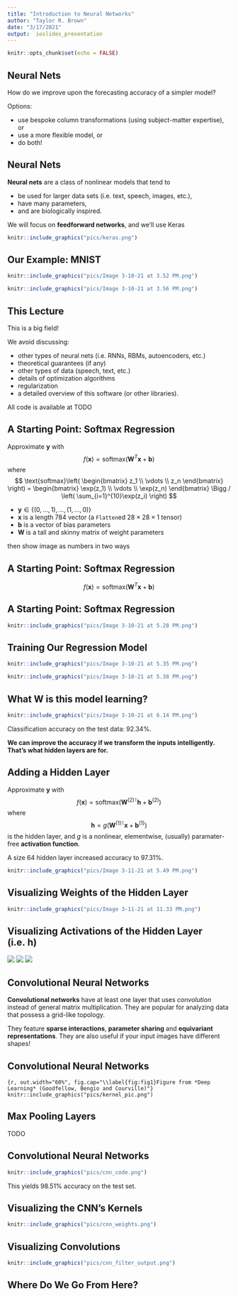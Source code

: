 ```yaml
---
title: "Introduction to Neural Networks"
author: "Taylor R. Brown"
date: "3/17/2021"
output:  ioslides_presentation
---
```


```r
knitr::opts_chunk$set(echo = FALSE)
```

## Neural Nets

How do we improve upon the forecasting accuracy of a simpler model? 

Options:

- use bespoke column transformations (using subject-matter expertise), or 
- use a more flexible model, or 
- do both!


## Neural Nets

**Neural nets** are a class of nonlinear models that tend to 

- be used for larger data sets (i.e. text, speech, images, etc.),
- have many parameters, 
- and are biologically inspired.


We will focus on **feedforward networks**, and we'll use Keras

```r
knitr::include_graphics("pics/keras.png")
```



## Our Example: MNIST


```r
knitr::include_graphics("pics/Image 3-10-21 at 3.52 PM.png")
```

```r
knitr::include_graphics("pics/Image 3-10-21 at 3.56 PM.png")
```


## This Lecture

This is a big field!

We avoid discussing:

- other types of neural nets (i.e. RNNs, RBMs, autoencoders, etc.)
- theoretical guarantees (if any)
- other types of data (speech, text, etc.)
- details of optimization algorithms
- regularization
- a detailed overview of this software (or other libraries).

All code is available at TODO



## A Starting Point: Softmax Regression 


Approximate $\mathbf{y}$ with 
$$
f(\mathbf{x}) = 
\text{softmax}( \mathbf{W}^T\mathbf{x} + \mathbf{b} ) 
$$
where
$$
\text{softmax}\left(
\begin{bmatrix}
z_1 \\
\vdots \\ 
z_n
\end{bmatrix}
\right)
= 
\begin{bmatrix}
\exp(z_1) \\
\vdots \\ 
\exp(z_n)
\end{bmatrix}
\Bigg /
\left( \sum_{i=1}^{10}\exp(z_i) \right)
$$


- $\mathbf{y} \in \{(0, \ldots, 1), \ldots, (1, \ldots, 0)\}$
- $\mathbf{x}$ is a length $784$ vector (a `Flatten`ed $28 \times 28 \times 1$ tensor)
- $\mathbf{b}$ is a vector of bias parameters
- $\mathbf{W}$ is a tall and skinny matrix of weight parameters 

then show image as numbers in two ways

## A Starting Point: Softmax Regression 

$$
f(\mathbf{x}) = 
\text{softmax}( \mathbf{W}^T\mathbf{x} + \mathbf{b} ) 
$$


## A Starting Point: Softmax Regression 

```r
knitr::include_graphics("pics/Image 3-10-21 at 5.28 PM.png")
```


## Training Our Regression Model

```r
knitr::include_graphics("pics/Image 3-10-21 at 5.35 PM.png")
```

```r
knitr::include_graphics("pics/Image 3-10-21 at 5.38 PM.png")
```


## What $\mathbf{W}$ is this model learning?


```r
knitr::include_graphics("pics/Image 3-10-21 at 6.14 PM.png")
```

Classification accuracy on the test data: $92.34\%$. 

**We can improve the accuracy if we transform the inputs intelligently. That's what hidden layers are for. **


## Adding a Hidden Layer

Approximate $\mathbf{y}$ with 
$$
f(\mathbf{x}) = 
\text{softmax}( \mathbf{W}^{(2)\intercal}\mathbf{h}  + \mathbf{b}^{(2)} ) 
$$
where 
$$
\mathbf{h} = g(\mathbf{W}^{(1)\intercal} \mathbf{x} + \mathbf{b}^{(1)})
$$
is the hidden layer, and $g$ is a nonlinear, elementwise, (usually) paramater-free **activation function**.

A size $64$ hidden layer increased accuracy to $97.31\%$. 


```r
knitr::include_graphics("pics/Image 3-11-21 at 5.49 PM.png")
```

## Visualizing Weights of the Hidden Layer


```r
knitr::include_graphics("pics/Image 3-11-21 at 11.33 PM.png")
```


## Visualizing Activations of the Hidden Layer (i.e. $\mathbf{h}$)

![](pics/Image 3-11-21 at 11.39 PM.png) 
![](pics/Image 3-11-21 at 11.40 PM.png) ![](pics/Image 3-11-21 at 11.40 PM (1).png)


## Convolutional Neural Networks

**Convolutional networks** have at least one layer that uses *convolution* instead of general matrix multiplication. They are popular for analyzing data that possess a grid-like topology.

They feature **sparse interactions**, **parameter sharing** and **equivariant representations**. They are also useful if your input images have different shapes!

## Convolutional Neural Networks

```{r, out.width="60%", fig.cap="\\label{fig:fig1}Figure from *Deep Learning* (Goodfellow, Bengio and Courville)"}
knitr::include_graphics("pics/kernel_pic.png")
```

## Max Pooling Layers

TODO


## Convolutional Neural Networks



```r
knitr::include_graphics("pics/cnn_code.png")
```
This yields $98.51\%$ accuracy on the test set.

## Visualizing the CNN's Kernels



```r
knitr::include_graphics("pics/cnn_weights.png")
```


## Visualizing Convolutions



```r
knitr::include_graphics("pics/cnn_filter_output.png")
```



## Where Do We Go From Here?



<!-- TODO read chapter 6 section -->


